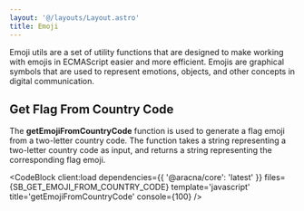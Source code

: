 ```yaml
---
layout: '@/layouts/Layout.astro'
title: Emoji
---
```



Emoji utils are a set of utility functions that are designed to make working with emojis in ECMAScript easier and more efficient. Emojis are graphical symbols that are used to represent emotions, objects, and other concepts in digital communication.

## Get Flag From Country Code

The **getEmojiFromCountryCode** function is used to generate a flag emoji from a two-letter country code. The function takes a string representing a two-letter country code as input, and returns a string representing the corresponding flag emoji.

<CodeBlock
  client:load
  dependencies={{ '@aracna/core': 'latest' }}
  files={SB_GET_EMOJI_FROM_COUNTRY_CODE}
  template='javascript'
  title='getEmojiFromCountryCode'
  console={100}
/>
